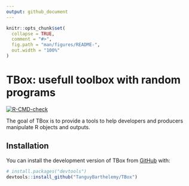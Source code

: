 ```yaml
---
output: github_document
---
```


<!-- README.md is generated from README.Rmd. Please edit that file -->

```r
knitr::opts_chunk$set(
  collapse = TRUE,
  comment = "#>",
  fig.path = "man/figures/README-",
  out.width = "100%"
)
```

# TBox: usefull toolbox with random programs

<!-- badges: start -->
[![R-CMD-check](https://github.com/TanguyBarthelemy/TBox/actions/workflows/R-CMD-check.yaml/badge.svg)](https://github.com/TanguyBarthelemy/TBox/actions/workflows/R-CMD-check.yaml)
<!-- badges: end -->

The goal of TBox is to provide a tools to help developers and producers manipulate R objects and outputs.

## Installation

You can install the development version of TBox from [GitHub](https://github.com/) with:

``` r
# install.packages("devtools")
devtools::install_github("TanguyBarthelemy/TBox")
```
